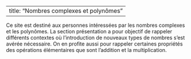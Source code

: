 \newcommand{\R}{\mathbb{R}}
\newcommand{\N}{\mathbb{N}}
\newcommand{\Z}{\mathbb{Z}}
\usepackage{tikz}
\newcommand{\boitevide}{\square}

---
title: "Nombres complexes et polynômes"
---

Ce site est destiné aux personnes intéressées par les nombres complexes et les polynômes. La section présentation a pour objectif de rappeler différents contextes où l'introduction de nouveaux types de nombres s'est avérée nécessaire. On en profite aussi pour rappeler certaines propriétés des opérations élémentaires que sont l'addition et la multiplication.
